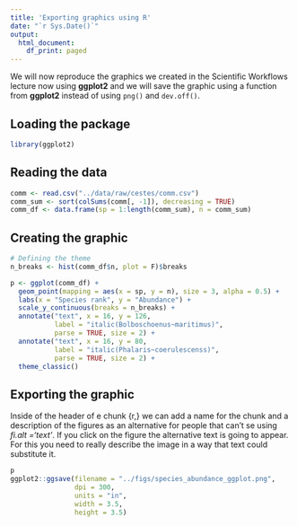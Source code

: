 ```yaml
---
title: 'Exporting graphics using R'
date: "`r Sys.Date()`"
output:
  html_document:
    df_print: paged
---
```


  We will now reproduce the graphics we created in the Scientific Workflows lecture now using __ggplot2__ and we will save the graphic using a function from __ggplot2__ instead of using `png()`  and  `dev.off()`.

## Loading the package

```r
library(ggplot2)
```


## Reading the data

```r
comm <- read.csv("../data/raw/cestes/comm.csv")
comm_sum <- sort(colSums(comm[, -1]), decreasing = TRUE)
comm_df <- data.frame(sp = 1:length(comm_sum), n = comm_sum)
```

## Creating the graphic

```r
# Defining the theme
n_breaks <- hist(comm_df$n, plot = F)$breaks

p <- ggplot(comm_df) +
  geom_point(mapping = aes(x = sp, y = n), size = 3, alpha = 0.5) +
  labs(x = "Species rank", y = "Abundance") +
  scale_y_continuous(breaks = n_breaks) +
  annotate("text", x = 16, y = 126, 
           label = "italic(Bolboschoenus~maritimus)", 
           parse = TRUE, size = 2) +
  annotate("text", x = 16, y = 80, 
           label = "italic(Phalaris~coerulescenss)", 
           parse = TRUE, size = 2) +
  theme_classic()
```

## Exporting the graphic

Inside of the header of e chunk {r,} we can add a name for the chunk and a description of the figures as an alternative for people that can't se using _fi.alt ='text'_. If you click on the figure the alternative text is going to appear. For this you need to really describe the image in a way that text could substitute it.

```r

p
ggplot2::ggsave(filename = "../figs/species_abundance_ggplot.png",
                dpi = 300,
                units = "in",
                width = 3.5,
                height = 3.5)
```


